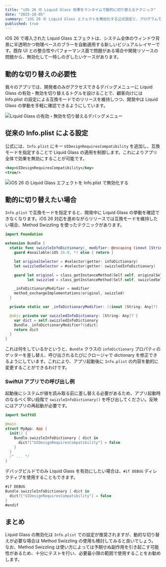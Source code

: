 ```yaml
---
title: "iOS 26 の Liquid Glass 効果をランタイムで動的に切り替えるテクニック"
date: "2025-10-05"
summary: "iOS 26 の Liquid Glass エフェクトを無効化する公式設定と、プログラムで動的に切り替えるテクニックを紹介します。"
published: true
---
```


iOS 26 で導入された Liquid Glass エフェクトは、システム全体のウィンドウ背景に半透明かつ物理ベースのブラーを自動適用する新しいビジュアルレイヤーです。既存 UI との整合性やパフォーマンス面で問題がある場合や開発リソースの問題から、無効化して一時しのぎしたいケースがあります。

## 動的な切り替えの必要性

我々のアプリでは、開発者のみがアクセスできるデバッグメニューに Liquid Glass の有効・無効を切り替えるトグルを設けることで、顧客向けには Info.plist の設定による互換モードでのリリースを維持しつつ、開発中は Liquid Glass の挙動を手軽に確認できるようにしています。

<Image
  src="/2025/developer-settings.png"
  width={1200}
  height={675}
  alt="Liquid Glass の有効・無効を切り替えるデバッグメニュー"
/>

## 従来の Info.plist による設定

公式には、`Info.plist` にキー `UIDesignRequiresCompatibility` を追加し、互換モードを指定することで Liquid Glass の適用を制御します。これによりアプリ全体で効果を無効にすることが可能です。

```xml
<key>UIDesignRequiresCompatibility</key>
<true/>
```

<Image
  src="/2025/disable-liquid-glass.png"
  width={1200}
  height={675}
  alt="iOS 26 の Liquid Glass エフェクトを Info.plist で無効化する"
/>

## 動的に切り替えたい場合

`Info.plist` で互換モードを指定すると、開発中に Liquid Glass の挙動を確認できなくなります。iOS 26 対応を進めながらリリースでは互換モードを維持したい場合、Method Swizzling を使ったテクニックがあります。

```swift
import Foundation

extension Bundle {
  static func swizzleInfoDictionary(_ modifier: @escaping (inout [String: Any]?) -> Void) {
    guard #available(iOS 26.0, *) else { return }

    let originalSelector = #selector(getter: infoDictionary)
    let swizzledSelector = #selector(getter: swizzledInfoDictionary)

    guard let original = class_getInstanceMethod(Self.self, originalSelector),
          let swizzled = class_getInstanceMethod(Self.self, swizzledSelector) else { return }

    _infoDictionaryModifier = modifier
    method_exchangeImplementations(original, swizzled)
  }

  private static var _infoDictionaryModifier: ((inout [String: Any]?) -> Void)?

  @objc private var swizzledInfoDictionary: [String: Any]? {
    var dict = self.swizzledInfoDictionary
    Bundle._infoDictionaryModifier?(&dict)
    return dict
  }
}
```

これは何をしているかというと、`Bundle` クラスの `infoDictionary` プロパティのゲッターを差し替え、呼び出されるたびにクロージャで dictionary を修正できるようにしています。これにより、アプリ起動後に `Info.plist` の内容を動的に変更することができるわけです。

### SwiftUI アプリでの呼び出し例

起動後にシステムが値を読み取る前に差し替える必要があるため、アプリ起動時のなるべく早い段階で `swizzleInfoDictionary()` を呼び出してください。反映にはアプリの再起動が必要です。

```swift
import SwiftUI

@main
struct MyApp: App {
  init() {
    Bundle.swizzleInfoDictionary { dict in
      dict?["UIDesignRequiresCompatibility"] = false
    }
  }
  /* ... */
}
```

デバッグビルドでのみ Liquid Glass を有効にしたい場合は、`#if DEBUG` ディレクティブを使用することもできます。

```swift
#if DEBUG
Bundle.swizzleInfoDictionary { dict in
  dict?["UIDesignRequiresCompatibility"] = false
}
#endif
```

## まとめ

Liquid Glass の無効化は `Info.plist` での設定が推奨されますが、動的な切り替えが必要な場合は Method Swizzling の使用も検討してみると良いでしょう。
なお、Method Swizzling は使い方によっては予期せぬ副作用を引き起こす可能性があるため、十分にテストを行い、必要最小限の範囲で使用することをお勧めします。
